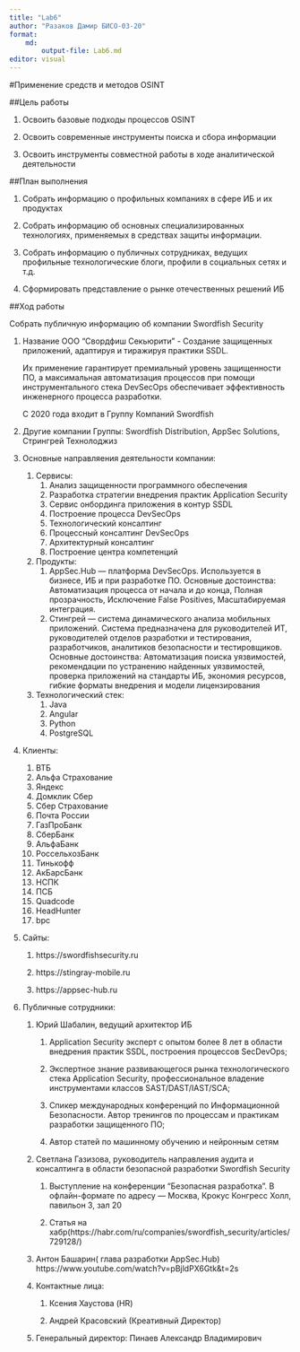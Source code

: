 ---
title: "Lab6"
author: "Разаков Дамир БИСО-03-20"
format: 
    md:
        output-file: Lab6.md
editor: visual
---

#Применение средств и методов OSINT

##Цель работы

1.  Освоить базовые подходы процессов OSINT

2.  Освоить современные инструменты поиска и сбора информации

3.  Освоить инструменты совместной работы в ходе аналитической деятельности

##План выполнения

1.  Собрать информацию о профильных компаниях в сфере ИБ и их продуктах

2.  Собрать информацию об основных специализированных технологиях, применяемых в средствах защиты информации.

3.  Собрать информацию о публичных сотрудниках, ведущих профильные технологические блоги, профили в социальных сетях и т.д.

4.  Сформировать представление о рынке отечественных решений ИБ

##Ход работы

Собрать публичную информацию об компании Swordfish Security

1.  Название ООО "Свордфиш Секьюрити" - Создание защищенных приложений, адаптируя и тиражируя практики SSDL.

    Их применение гарантирует премиальный уровень защищенности ПО, а максимальная автоматизация процессов при помощи инструментального стека DevSecOps обеспечивает эффективность инженерного процесса разработки.

    С 2020 года входит в Группу Компаний Swordfish

2.  Другие компании Группы: Swordfish Distribution, AppSec Solutions, Стрингрей Технолоджиз

3.  Основные направляения деятельности компании:

    1.  Сервисы:
        1.  Анализ защищенности программного обеспечения
        2.  Разработка стратегии внедрения практик Application Security
        3.  Сервис онбординга приложения в контур SSDL
        4.  Построение процесса DevSecOps
        5.  Технологический консалтинг
        6.  Процессный консалтинг DevSecOps
        7.  Архитектурный консалтинг
        8.  Построение центра компетенций
    2.  Продукты:
        1.  AppSec.Hub --- платформа DevSecOps. Используется в бизнесе, ИБ и при разработке ПО. Основные достоинства: Автоматизация процесса от начала и до конца, Полная прозрачность, Исключение False Positives, Масштабируемая интеграция.
        2.  Стингрей --- система динамического анализа мобильных приложений. Система предназначена для руководителей ИТ, руководителей отделов разработки и тестирования, разработчиков, аналитиков безопасности и тестировщиков. Основные достоинства: Автоматизация поиска уязвимостей, рекомендации по устранению найденных уязвимостей, проверка приложений на стандарты ИБ, экономия ресурсов, гибкие форматы внедрения и модели лицензирования
    3.  Технологический стек:
        1.  Java
        2.  Angular
        3.  Python
        4.  PostgreSQL

4.  Клиенты:

    1.  ВТБ
    2.  Альфа Страхование
    3.  Яндекс
    4.  Домклик Сбер
    5.  Сбер Страхование
    6.  Почта России
    7.  ГазПроБанк
    8.  СберБанк
    9.  АльфаБанк
    10. РоссельхозБанк
    11. Тинькофф
    12. АкБарсБанк
    13. НСПК
    14. ПСБ
    15. Quadcode
    16. HeadHunter
    17. bpc

5.  Сайты:

    1.  https://swordfishsecurity.ru

    2.  https://stingray-mobile.ru

    3.  https://appsec-hub.ru

6.  Публичные сотрудники:

    1.  Юрий Шабалин, ведущий архитектор ИБ

        1.  Application Security эксперт с опытом более 8 лет в области внедрения практик SSDL, построения процессов SecDevOps;

        2.  Экспертное знание развивающегося рынка технологического стека Application Security, профессиональное владение инструментами классов SAST/DAST/IAST/SCA;

        3.  Спикер международных конференций по Информационной Безопасности. Автор тренингов по процессам и практикам разработки защищенного ПО;

        4.  Автор статей по машинному обучению и нейронным сетям

    2.  Светлана Газизова, руководитель направления аудита и консалтинга в области безопасной разработки Swordfish Security

        1.  Выступление на конференции "Безопасная разработка". В офлайн-формате по адресу --- Москва, Крокус Конгресс Холл, павильон 3, зал 20

        2.  Статья на хабр(https://habr.com/ru/companies/swordfish_security/articles/729128/)

    3.  Антон Башарин( глава разработки AppSec.Hub) https://www.youtube.com/watch?v=pBjldPX6Gtk&t=2s

    4.  Контактные лица:

        1.  Ксения Хаустова (HR)

        2.  Андрей Красовский (Креативный Директор)

    5.  Генеральный директор: Пинаев Александр Владимирович
